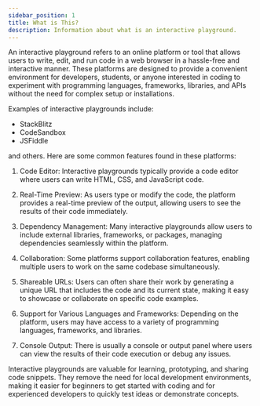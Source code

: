 ```yaml
---
sidebar_position: 1
title: What is This?
description: Information about what is an interactive playground.
---
```



An interactive playground refers to an online platform or tool that allows users to
write, edit, and run code in a web browser in a hassle-free and interactive manner.
These platforms are designed to provide a convenient environment for developers, students,
or anyone interested in coding to experiment with programming languages, frameworks,
libraries, and APIs without the need for complex setup or installations.

Examples of interactive playgrounds include:

- StackBlitz
- CodeSandbox
- JSFiddle

and others. Here are some common features found in these platforms:

1. Code Editor: Interactive playgrounds typically provide a code editor where
users can write HTML, CSS, and JavaScript code.

2. Real-Time Preview: As users type or modify the code, the platform provides a
real-time preview of the output, allowing users to see the results of their code
immediately.

3. Dependency Management: Many interactive playgrounds allow users to include
external libraries, frameworks, or packages, managing dependencies seamlessly
within the platform.

4. Collaboration: Some platforms support collaboration features, enabling
multiple users to work on the same codebase simultaneously.

5. Shareable URLs: Users can often share their work by generating a unique URL
that includes the code and its current state, making it easy to showcase or
collaborate on specific code examples.

6. Support for Various Languages and Frameworks: Depending on the platform, users
may have access to a variety of programming languages, frameworks, and libraries.

7. Console Output: There is usually a console or output panel where users can
view the results of their code execution or debug any issues.

Interactive playgrounds are valuable for learning, prototyping, and sharing code
snippets. They remove the need for local development environments, making it easier
for beginners to get started with coding and for experienced developers to quickly
test ideas or demonstrate concepts.

